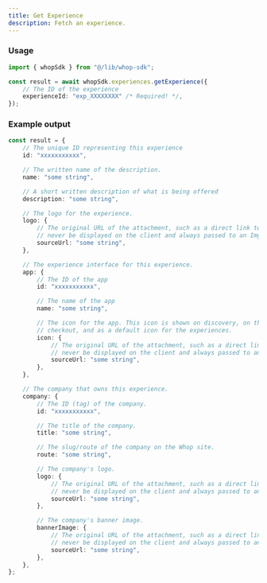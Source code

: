 ```yaml
---
title: Get Experience
description: Fetch an experience.
---
```


### Usage

```typescript
import { whopSdk } from "@/lib/whop-sdk";

const result = await whopSdk.experiences.getExperience({
	// The ID of the experience
	experienceId: "exp_XXXXXXXX" /* Required! */,
});

```

### Example output

```typescript
const result = {
	// The unique ID representing this experience
	id: "xxxxxxxxxxx",

	// The written name of the description.
	name: "some string",

	// A short written description of what is being offered
	description: "some string",

	// The logo for the experience.
	logo: {
		// The original URL of the attachment, such as a direct link to S3. This should
		// never be displayed on the client and always passed to an Imgproxy transformer.
		sourceUrl: "some string",
	},

	// The experience interface for this experience.
	app: {
		// The ID of the app
		id: "xxxxxxxxxxx",

		// The name of the app
		name: "some string",

		// The icon for the app. This icon is shown on discovery, on the product page, on
		// checkout, and as a default icon for the experiences.
		icon: {
			// The original URL of the attachment, such as a direct link to S3. This should
			// never be displayed on the client and always passed to an Imgproxy transformer.
			sourceUrl: "some string",
		},
	},

	// The company that owns this experience.
	company: {
		// The ID (tag) of the company.
		id: "xxxxxxxxxxx",

		// The title of the company.
		title: "some string",

		// The slug/route of the company on the Whop site.
		route: "some string",

		// The company's logo.
		logo: {
			// The original URL of the attachment, such as a direct link to S3. This should
			// never be displayed on the client and always passed to an Imgproxy transformer.
			sourceUrl: "some string",
		},

		// The company's banner image.
		bannerImage: {
			// The original URL of the attachment, such as a direct link to S3. This should
			// never be displayed on the client and always passed to an Imgproxy transformer.
			sourceUrl: "some string",
		},
	},
};

```
